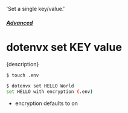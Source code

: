   'Set a single key/value.'

##### [Advanced](/docs/advanced)
# dotenvx set KEY value

<p className="lead">{description}</p>

```sh
$ touch .env

$ dotenvx set HELLO World
set HELLO with encryption (.env)
```

* encryption defaults to on
